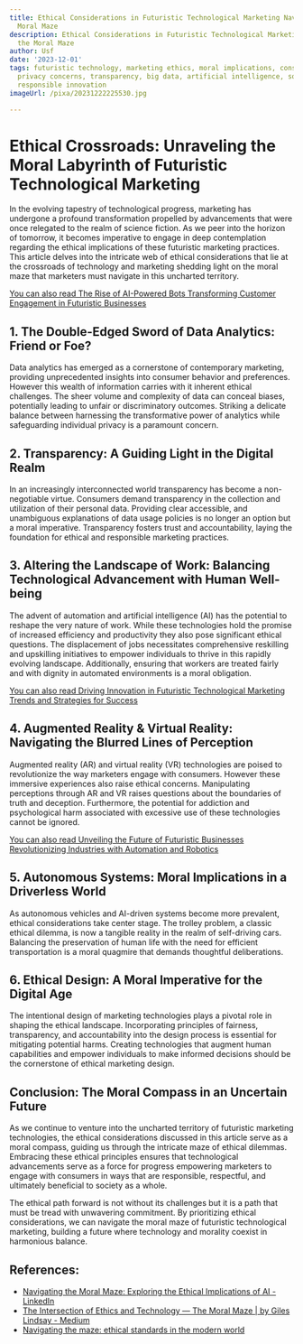 ```yaml
---
title: Ethical Considerations in Futuristic Technological Marketing Navigating the
  Moral Maze
description: Ethical Considerations in Futuristic Technological Marketing Navigating
  the Moral Maze
author: Usf
date: '2023-12-01'
tags: futuristic technology, marketing ethics, moral implications, consumer trust,
  privacy concerns, transparency, big data, artificial intelligence, social responsibility,
  responsible innovation
imageUrl: /pixa/20231222225530.jpg

---
```

# **Ethical Crossroads: Unraveling  the Moral Labyrinth of Futuristic  Technological Marketing**

In the evolving tapestry of technological progress, marketing has undergone a  profound transformation propelled by advancements that  were once relegated to the realm of science fiction. As we peer into the horizon of tomorrow, it becomes imperative  to engage in deep contemplation regarding  the ethical  implications of these futuristic marketing practices. This article delves into the intricate web  of ethical considerations that lie at the crossroads of technology and marketing  shedding light on the moral maze that marketers must navigate in this uncharted territory.

[You can also read The Rise of AI-Powered Bots Transforming Customer Engagement in Futuristic Businesses](The%20Rise%20of%20AI-Powered%20Bots%20Transforming%20Customer%20Engagement%20in%20Futuristic%20Businesses)


## **1. The Double-Edged  Sword of Data Analytics: Friend or Foe?**

Data analytics has  emerged as a cornerstone  of contemporary marketing, providing unprecedented insights into consumer behavior and preferences. However this wealth of information carries with it inherent ethical challenges. The  sheer  volume and complexity of data can conceal biases, potentially leading to unfair or discriminatory outcomes. Striking a delicate balance between harnessing the transformative power  of analytics while safeguarding individual privacy  is a paramount concern.

## **2. Transparency: A Guiding Light in the Digital Realm**

In an increasingly interconnected world transparency has become a non-negotiable virtue. Consumers demand transparency in the collection and utilization of  their personal data. Providing clear accessible, and unambiguous explanations of data usage policies is no longer an option but a moral imperative. Transparency fosters trust and accountability, laying the foundation for ethical and responsible marketing practices.

## **3. Altering the Landscape of Work: Balancing Technological Advancement with Human Well-being**

The advent of automation and artificial intelligence  (AI) has the potential to reshape  the very nature of work. While these technologies hold the promise of increased efficiency and productivity they also pose significant ethical questions. The displacement of jobs necessitates comprehensive reskilling and upskilling initiatives  to empower individuals to thrive in  this  rapidly evolving landscape. Additionally,  ensuring that workers are treated fairly and with dignity in automated environments is a moral obligation.

[You can also read Driving Innovation in Futuristic Technological Marketing Trends and Strategies  for Success](Driving%20Innovation%20in%20Futuristic%20Technological%20Marketing%20Trends%20and%20Strategies%20for%20Success)


##  **4. Augmented  Reality & Virtual  Reality: Navigating the Blurred Lines of Perception**

Augmented reality  (AR)  and virtual  reality (VR) technologies are poised to revolutionize the way marketers  engage with consumers. However these  immersive experiences also raise ethical concerns. Manipulating perceptions through AR and VR raises questions  about the boundaries of truth and deception. Furthermore, the potential for addiction and psychological harm associated with excessive  use of these technologies  cannot be ignored.

[You can also read Unveiling the Future of Futuristic  Businesses Revolutionizing  Industries with  Automation and Robotics](Unveiling%20the%20Future%20of%20Futuristic%20Businesses%20Revolutionizing%20Industries%20with%20Automation%20and%20Robotics)


##  **5. Autonomous Systems: Moral Implications  in a Driverless World**

As autonomous vehicles and AI-driven  systems become more prevalent, ethical considerations take center stage. The trolley problem, a classic ethical dilemma, is now a tangible reality in the  realm of  self-driving cars. Balancing the preservation of human  life with the need for efficient transportation is a  moral quagmire that demands thoughtful deliberations.

## **6. Ethical Design: A  Moral Imperative for the  Digital Age**

The intentional design of marketing technologies plays a pivotal role  in shaping the ethical landscape. Incorporating principles of fairness, transparency, and accountability  into the design process is essential for mitigating potential harms. Creating technologies that augment  human capabilities and empower individuals to make informed decisions should be the cornerstone of ethical  marketing design.

## **Conclusion:  The Moral Compass in an Uncertain Future**

As we continue to venture  into the uncharted territory of futuristic marketing technologies, the  ethical considerations discussed in this article  serve  as a moral compass,  guiding us through the intricate maze of ethical dilemmas. Embracing these ethical principles ensures that technological advancements serve as a force for progress  empowering marketers  to engage with consumers in ways that are responsible, respectful, and ultimately beneficial to society as a whole.

The ethical path forward is not without  its challenges but it  is a path that must be tread with unwavering commitment. By prioritizing ethical  considerations,  we can navigate the moral maze of futuristic  technological marketing,  building a future where technology and morality coexist in harmonious  balance.

## References:
- [Navigating the Moral Maze: Exploring the Ethical Implications of AI - LinkedIn](https://www.linkedin.com/pulse/navigating-moral-maze-exploring-ethical-implications-ai-githumbi?trk=pulse-article_more-articles_related-content-card)
- [The Intersection of Ethics and Technology — The Moral Maze | by Giles Lindsay - Medium](https://agiledelta.medium.com/the-intersection-of-ethics-and-technology-the-moral-maze-801899a371f2)
- [Navigating the maze: ethical standards in the modern world](https://greenly.earth/en-us/blog/company-guide/navigating-the-maze-ethical-standards-in-the-modern-world)
